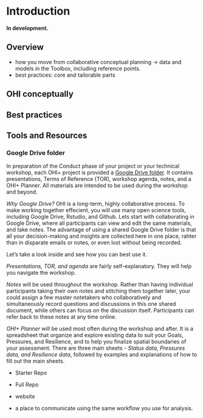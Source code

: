 # Introduction {#intro}


**In development.** 

<!--- TODO: intro to OHI conceptually, Tbx stuff. See Best Practices paper. --->

## Overview

- how you move from collaborative conceptual planning -> data and models in the Toolbox, including reference points.
- best practices: core and tailorable parts

## OHI conceptually

## Best practices

## Tools and Resources

<!--- Ning TODO ---> 

### Google Drive folder

In preparation of the Conduct phase of your project or your technical workshop, each OHI+ project is provided a [Google Drive folder](link to folder). It contains presentations, Terms of Reference (TOR), workshop agenda, notes, and a OHI+ Planner. All materials are intended to be used during the workshop and beyond. 

_Why Google Drive?_ OHI is a long-term, highly collaborative process. To make working together effecient, you will use many open science tools, including Google Drive, Rstudio, and Github. Lets start with collaborating in Google Drive, where all participants can view and edit the same materials, and take notes. The advantage of using a shared Google Drive folder is that all your decision-making and insights are collected here in one place, rahter than in disparate emails or notes, or even lost without being recorded. 

Let's take a look inside and see how you can best use it. 

_Presentations, TOR, and agenda_ are fairly self-explanatory. They will help you navigate the workshop. 

_Notes_ will be used throughout the workshop. Rather than having individual participants taking their own notes and stitching them together later, your could assign a few master notetakers who collaboratively and simultaneously record questions and discussions in this one shared document, while others can focus on the discussion itself. Participants can refer back to these notes at any time online. 

_OHI+ Planner_ will be used most often during the workshop and after. It is a spreadsheet that organize and explore existing data to suit your Goals, Pressures, and Resilience, and to help you finalize spatial boundaries of your assessment. There are three main sheets - _Status data, Pressures data, and Resilience data_, followed by examples and explanations of how to fill out the main sheets. 


- Starter Repo
- Full Repo
- website

- a place to communicate using the same workflow you use for analysis.